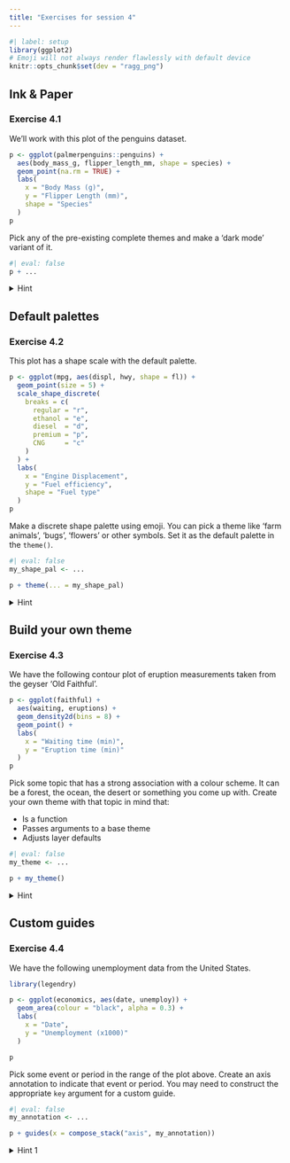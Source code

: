 ```yaml
---
title: "Exercises for session 4"
---
```


```r
#| label: setup
library(ggplot2)
# Emoji will not always render flawlessly with default device
knitr::opts_chunk$set(dev = "ragg_png")
```

## Ink & Paper

### Exercise 4.1

We'll work with this plot of the penguins dataset.

```r
p <- ggplot(palmerpenguins::penguins) +
  aes(body_mass_g, flipper_length_mm, shape = species) +
  geom_point(na.rm = TRUE) +
  labs(
    x = "Body Mass (g)",
    y = "Flipper Length (mm)",
    shape = "Species"
  )
p
```

Pick any of the pre-existing complete themes and make a 'dark mode' variant
of it.

```r
#| eval: false
p + ...
```

<details>
<summary>Hint</summary>

Use the `ink` and `paper` arguments in ---for example--- `theme_gray()`.

<details>
<summary>Solution</summary>

A different theme choice is fine, but the important bit is to set `paper` to a dark colour and `ink` to a light colour.

```r
p + theme_gray(ink = "white", paper = "black")
```

</details>

</details>

## Default palettes

### Exercise 4.2

This plot has a shape scale with the default palette.

```r
p <- ggplot(mpg, aes(displ, hwy, shape = fl)) +
  geom_point(size = 5) +
  scale_shape_discrete(
    breaks = c(
      regular = "r",
      ethanol = "e",
      diesel  = "d",
      premium = "p",
      CNG     = "c"
    )
  ) +
  labs(
    x = "Engine Displacement",
    y = "Fuel efficiency",
    shape = "Fuel type"
  )
p
```

Make a discrete shape palette using emoji.
You can pick a theme like 'farm animals', 'bugs', 'flowers' or other symbols.
Set it as the default palette in the `theme()`.

```r
#| eval: false
my_shape_pal <- ...

p + theme(... = my_shape_pal)
```


<details>
<summary>Hint</summary>

Shapes can use emoji because these count as 'single letter' strings.
The palette can be a character vector that is compatible with `scales::as_discrete_pal()`.

<details>
<summary>Solution</summary>

The important bit is to realise that one should populate the `palette.shape.discrete` argument.

```r
my_shape_pal <- c("🫛", "🍓", "🥕", "🍋", "🍇")

p + theme(palette.shape.discrete = my_shape_pal)
```

</details>

</details>

## Build your own theme

### Exercise 4.3

We have the following contour plot of eruption measurements taken from the geyser 'Old Faithful'.

```r
p <- ggplot(faithful) +
  aes(waiting, eruptions) +
  geom_density2d(bins = 8) +
  geom_point() +
  labs(
    x = "Waiting time (min)",
    y = "Eruption time (min)"
  )
p
```

Pick some topic that has a strong association with a colour scheme.
It can be a forest, the ocean, the desert or something you come up with.
Create your own theme with that topic in mind that:

* Is a function
* Passes arguments to a base theme
* Adjusts layer defaults

```r
#| eval: false
my_theme <- ...

p + my_theme()
```

<details>
<summary>Hint</summary>

You may want to pass an `ink`/`paper`/`accent` argument to the base theme.
Layer defaults can be set using `element_geom()`.

<details>
<summary>Solution</summary>

This is more of an exercise without a 'correct' answer, but here is an example using the night sky as topic.

```r
my_theme <- function(ink = "cornsilk", paper = "#000033", accent = "gold", ...) {
  theme_gray(ink = ink, paper = paper, accent = accent, ...) +
    theme(
      geom = element_geom(pointshape = "\u2605", pointsize = 3, linewidth = 0.2)
    )
}

p + my_theme()
```

</details>

</details>

## Custom guides

### Exercise 4.4

We have the following unemployment data from the United States.

```r
library(legendry)

p <- ggplot(economics, aes(date, unemploy)) +
  geom_area(colour = "black", alpha = 0.3) +
  labs(
    x = "Date",
    y = "Unemployment (x1000)"
  )

p
```

Pick some event or period in the range of the plot above.
Create an axis annotation to indicate that event or period.
You may need to construct the appropriate `key` argument for a custom guide.

```r
#| eval: false
my_annotation <- ...

p + guides(x = compose_stack("axis", my_annotation))
```


<details>
<summary>Hint 1</summary>

If you're stuck without inspiration, here are some arbitrary events and periods:

* First release of ggplot2 (2007)
* Margaret Thatcher serves as the UK's prime minister (1979-1990)
* Release of the original Sony Walkman (1979)
* The pop group 'The Spice Girls' (1994-2000)
* Fall of the Berlin Wall (1989)
* Release of the pinnacle of telecommunication, the Nokia 3310 (2000)
* The British sitcom 'Mr. Bean' (1990-1995)
* Thomas Lin Pederson was born (1985)
* David Tennant plays the 10th Doctor in 'Doctor Who' (2005-2010)
* The American sitcom 'Golden Girls' (1985-1992)
* The birth of Hadley Wickham (1979)
* Texas Instruments launches its first graphing calculator (1990)

<details>
<summary>Hint 2</summary>

You can combine `legendry::primitive_bracket()` + `legendry::key_range_manual()` for periods.
You can use `legendry::guide_axis_base()` + `legendry::key_manual()` for point-events.

<details>
<summary>Solution</summary>

For a range of dates:

```r
my_annotation <- primitive_bracket(
  key = key_range_manual(
    start = as.Date("1977-01-20"),
    end   = as.Date("1981-01-20"), 
    name  = "Carter administration"
  ),
  bracket = "square"
)

p + guides(x = compose_stack("axis", my_annotation))
```

For an event:

```r
my_annotation <- guide_axis_base(
  key = key_manual(
    aesthetic = as.Date("1991-09-27"),
    label = "Release 'Terminator 2'"
  ),
  theme = theme(
    axis.ticks.length = unit(6, "mm"),
    axis.ticks = element_line(arrow = arrow(length = unit(1.5, "mm")))
  )
)

# Swapping the composition is a little bit cheating on my end
p + guides(x = compose_ontop("axis", my_annotation))
```

</details>

</details>

</details>

